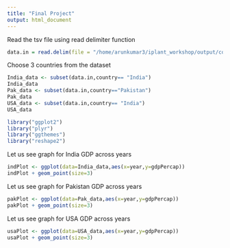 ```yaml
---
title: "Final Project"
output: html_document
---
```


Read the tsv file using read delimiter function

```r
data.in = read.delim(file = "/home/arunkumar3/iplant_workshop/output/combined_gapMinder.tsv",sep = "\t")
```

Choose 3 countries from the dataset
```r
India_data <- subset(data.in,country== "India")  
India_data
Pak_data <- subset(data.in,country=="Pakistan")  
Pak_data
USA_data <- subset(data.in,country== "India")  
USA_data
```

```r
library("ggplot2")
library("plyr")
library("ggthemes")
library("reshape2")
```

Let us see graph for India GDP across years
```r
indPlot <- ggplot(data=India_data,aes(x=year,y=gdpPercap))
indPlot + geom_point(size=3)
```


Let us see graph for Pakistan GDP across years
```r
pakPlot <- ggplot(data=Pak_data,aes(x=year,y=gdpPercap))
pakPlot + geom_point(size=3)
```


Let us see graph for USA GDP across years
```r
usaPlot <- ggplot(data=USA_data,aes(x=year,y=gdpPercap))
usaPlot + geom_point(size=3)
```

